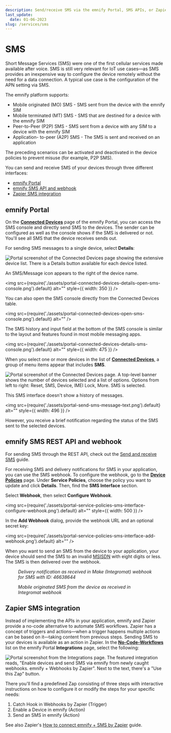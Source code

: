 ```yaml
---
description: Send/receive SMS via the emnify Portal, SMS APIs, or Zapier
last_update:
  date: 01-06-2023
slug: /services/sms
---
```


# SMS

Short Message Services (SMS) were one of the first cellular services made available after voice.
SMS is still very relevant for IoT use cases—as SMS provides an inexpensive way to configure the device remotely without the need for a data connection.
A typical use case is the configuration of the APN setting via SMS.

The emnify platform supports:

- Mobile originated (MO) SMS - SMS sent from the device with the emnify SIM
- Mobile terminated (MT) SMS - SMS that are destined for a device with the emnify SIM
- Peer-to-Peer (P2P) SMS - SMS sent from a device with any SIM to a device with the emnify SIM
- Application- to-peer (A2P) SMS - The SMS is sent and received on an application

The preceding scenarios can be activated and deactivated in the device policies to prevent misuse (for example, P2P SMS).

You can send and receive SMS of your devices through three different interfaces:

- [emnify Portal](#emnify-portal)
- [emnify SMS API and webhook](#emnify-sms-rest-api-and-webhook)
- [Zapier SMS integration](#zapier-sms-integration)

## emnify Portal

On the [**Connected Devices**](https://portal.emnify.com/connected-devices) page of the emnify Portal, you can access the SMS console and directly send SMS to the devices.
The sender can be configured as well as the console shows if the SMS is delivered or not.
You'll see all SMS that the device receives sends out.

For sending SMS messages to a single device, select **Details**:

![Portal screenshot of the Connected Devices page showing the extensive device list. There is a Details button available for each device listed.](assets/portal-connected-devices-details-button.png)

An SMS/Message icon appears to the right of the device name.

<img
  src={require('./assets/portal-connected-devices-details-open-sms-console.png').default}
  alt=""
  style={{ width: 350 }}
/>

You can also open the SMS console directly from the Connected Devices table.

<img
  src={require('./assets/portal-connected-devices-open-sms-console.png').default}
  alt=""
/>

The SMS history and input field at the bottom of the SMS console is similar to the layout and features found in most mobile messaging apps.

<img
  src={require('./assets/portal-connected-devices-details-sms-console.png').default}
  alt=""
  style={{ width: 475 }}
/>

When you select one or more devices in the list of [**Connected Devices**](https://portal.emnify.com/connected-devices), a group of menu items appear that includes **SMS**.

![Portal screenshot of the Connected Devices page. A top-level banner shows the number of devices selected and a list of options. Options from left to right: Reset, SMS, Device, IMEI Lock, More. SMS is selected.](assets/portal-connected-devices-sms.png)

This SMS interface doesn't show a history of messages.

<img
  src={require('./assets/portal-send-sms-message-text.png').default}
  alt=""
  style={{ width: 496 }}
/>

However, you receive a brief notification regarding the status of the SMS sent to the selected devices.

## emnify SMS REST API and webhook

For sending SMS through the REST API, check out the [Send and receive SMS](/rest/sms-operations) guide.

For receiving SMS and delivery notifications for SMS in your application, you can use the SMS webhook.
To configure the webhook, go to the [**Device Policies**](https://portal.emnify.com/device-policies) page.
Under **Service Policies**, choose the policy you want to update and click **Details**.
Then, find the **SMS Interface** section.

Select **Webhook**, then select **Configure Webhook**.

<img
  src={require('./assets/portal-service-policies-sms-interface-configure-webhook.png').default}
  alt=""
  style={{ width: 500 }}
/>

In the **Add Webhook** dialog, provide the webhook URL and an optional secret key:

<img
  src={require('./assets/portal-service-policies-sms-interface-add-webhook.png').default}
  alt=""
/>

When you want to send an SMS from the device to your application, your device should send the SMS to an invalid [MSISDN](/glossary#msisdn) with eight digits or less.
The SMS is then delivered over the webhook.

<figure>
  <img
    src={require('./assets/delivery-notification.png').default}
    alt=""
    style={{ width: 400 }}
  />
  <figcaption>
    <em>
      Delivery notification as received in Make (Integromat) webhook for SMS with ID: 46638644
    </em>
  </figcaption>
</figure>

<figure>
  <img
    src={require('./assets/mosms.png').default}
    alt=""
    style={{ width: 400 }}
  />
  <figcaption>
    <em>
      Mobile originated SMS from the device as received in Integromat webhook
    </em>
  </figcaption>
</figure>

## Zapier SMS integration

Instead of implementing the APIs in your application, emnify and Zapier provide a no-code alternative to automate SMS workflows.
Zapier has a concept of triggers and actions—when a trigger happens multiple actions can be based on it—taking content from previous steps.
Sending SMS to your devices is available as an action in Zapier.
In the [**No-Code-Workflows**](https://portal.emnify.com/integrations#no-code-workflows) list on the emnify Portal **Integrations** page, select the following:

![Portal screenshot from the Integrations page. The featured integration reads, "Enable devices and send SMS via emnify from newly caught webhooks. emnify + Webhooks by Zapier". Next to the text, there's a "Use this Zap" button.](assets/portal-integrations-sms-webhooks-zapier.png)

There you'll find a predefined Zap consisting of three steps with interactive instructions on how to configure it or modify the steps for your specific needs:

1. Catch Hook in Webhooks by Zapier (Trigger)
1. Enable a Device in emnify (Action)
1. Send an SMS in emnify (Action)

See also Zapier's [How to connect emnify + SMS by Zapier](https://zapier.com/apps/emnify/integrations/sms) guide.
